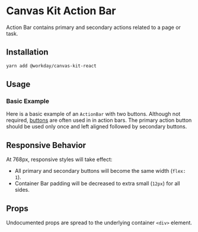 


<Meta title="Components/Buttons/Action Bar/React" component={ActionBar} />

# Canvas Kit Action Bar

Action Bar contains primary and secondary actions related to a page or task.

## Installation

```sh
yarn add @workday/canvas-kit-react
```

## Usage

### Basic Example

Here is a basic example of an `ActionBar` with two buttons. Although not required,
[buttons](../../button) are often used in in action bars. The primary action button should be used
only once and left aligned followed by secondary buttons.

<ExampleCodeBlock code={Basic} />

## Responsive Behavior

At 768px, responsive styles will take effect:

- All primary and secondary buttons will become the same width (`flex: 1`).
- Container Bar padding will be decreased to extra small (`12px`) for all sides.

## Props

Undocumented props are spread to the underlying container `<div>` element.

<ArgsTable of={ActionBar} />
